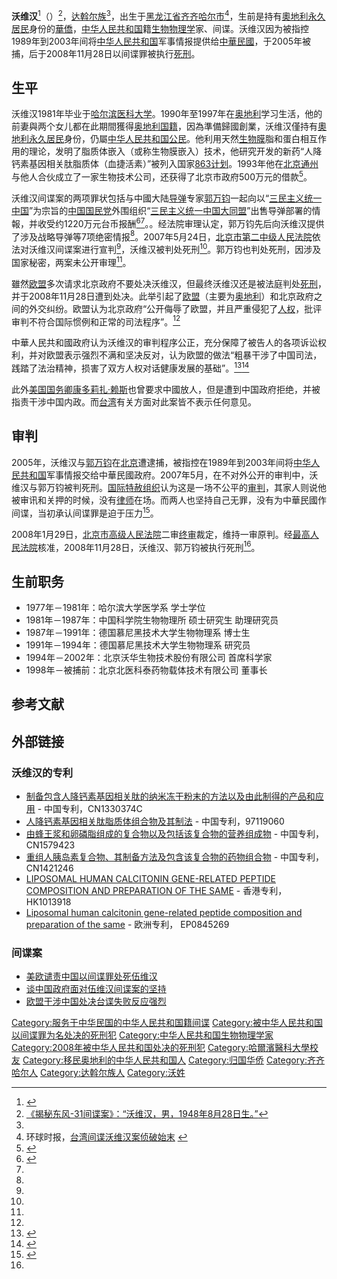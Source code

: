 {{Infobox_Person
| name = 沃维汉
|image= 
|box_width= 
|occupation= 
| period = 
| Sex = 男
|birth_date= 1948年8月28日
|birth_place= {{ROC}}[[嫩江省|嫩江省]][[齊齊哈爾|齊齊哈爾]]
|death_date= {{death date and age|2008|11|28|1948|8|28}}
|death_place= 
| nationality = {{PRC}}<!-- {{AUT}}，永久居民又不是国籍。-->
| party =
| religion =
| spouse = 
| relatives = 
|education=
*[[哈尔滨医科大学|哈尔滨医科大学]] 学士学位<br>(1977-1981)
*[[中国科学院生物物理研究所|中国科学院生物物理研究所]] 硕士<br>(1981-1987)
*德国[[慕尼黑技术大学|慕尼黑技术大学]]生物物理系 博士生<br>(1987-1991)
| past = 
}}

'''沃维汉'''<ref>{{fact|一些媒体由 Wo Weihan 翻译回中文时误译为“伍维汉”}}</ref>（{{bd|1948年8月28日||2008年|11月28日|W沃}}）<ref>[https://3g.china.com/act/military/11132797/20160824/23364885.html 《揭秘东风-31间谍案》：“沃维汉，男，1948年8月28日生。”]</ref>，[[达斡尔族|达斡尔族]]<ref name="中国经营报" />，出生于[[黑龙江省|黑龙江省]][[齐齐哈尔市|齐齐哈尔市]]<ref name="环球时报">环球时报，[http://taiwan.huanqiu.com/news/2008-12/301850.html 台湾间谍沃维汉案侦破始末] {{Wayback|url=http://taiwan.huanqiu.com/news/2008-12/301850.html |date=20081205132507 }}</ref>，生前是持有[[奧地利|奧地利]][[永久居民|永久居民]]身份的[[華僑|華僑]]，[[中华人民共和国|中华人民共和国]]籍[[生物物理学|生物物理学]]家、间谍。沃维汉因为被指控1989年到2003年间将[[中华人民共和国|中华人民共和国]]军事情报提供给[[中華民國|中華民國]]，于2005年被捕，后于2008年11月28日以间谍罪被执行[[死刑|死刑]]。

==生平==
沃维汉1981年毕业于[[哈尔滨医科大学|哈尔滨医科大学]]。1990年至1997年在[[奥地利|奥地利]]学习生活，他的前妻與两个女儿都在此期間獲得[[奥地利国籍|奥地利国籍]]，因為準備歸國創業，沃维汉僅持有[[奧地利永久居民|奧地利永久居民]]身份，仍屬[[中华人民共和国公民|中华人民共和国公民]]。他利用天然[[生物膜|生物膜]]脂和蛋白相互作用的理论，发明了脂质体嵌入（或称生物膜嵌入）技术，他研究开发的新药“人降钙素基因相关肽脂质体（血捷活素）”被列入国家[[863计划|863计划]]。1993年他在[[北京|北京]][[通州區_(北京市)|通州]]与他人合伙成立了一家生物技术公司，还获得了北京市政府500万元的借款<ref name="中国经营报">{{cite news | author=綦久竑 | title=领先生物技术遇上一流资本玩家——沃华 要做生物科技的 微软 | date=2000年7月4日 | publisher= | url=http://www.2000888.com/www/wenhuaqikan/chinajingying/1266b2.htm | work=中国经营报 | pages= | accessdate=2008-12-02 | language= | archive-date=2008-12-03 | archive-url=https://web.archive.org/web/20081203080037/http://www.2000888.com/www/wenhuaqikan/chinajingying/1266b2.htm | dead-url=no }}</ref>。

沃维汉间谍案的两项罪状包括与中國大陆[[导弹|导弹]]专家[[郭万钧|郭万钧]]一起向以“[[三民主义统一中国|三民主义统一中国]]”为宗旨的[[中国国民党|中国国民党]]外围组织“[[三民主义统一中国大同盟|三民主义统一中国大同盟]]”出售导弹部署的情報，并收受约1220万元台币报酬<ref name="BBC1128">{{cite news | first= | last= | coauthors= | authorlink= | title=欧盟强烈谴责中共处决伍维汉 | date=2008年11月28日 | publisher=BBC中文 | url=http://news.bbc.co.uk/chinese/simp/hi/newsid_7750000/newsid_7755800/7755892.stm | work= | pages= | accessdate=2008-12-02 | language= | archive-date=2008-12-04 | archive-url=https://web.archive.org/web/20081204041514/http://news.bbc.co.uk/chinese/simp/hi/newsid_7750000/newsid_7755800/7755892.stm | dead-url=no }}</ref><ref name="环球时报" />。{{Citation needed|也有传闻说，定罪的理由还包括了讨论中共高层领导人的健康情况，并发表于国外科学杂志上，中共高层领导人的健康通常被看成是国家机密|time=2021-11-15}}。经法院审理认定，郭万钧先后向沃维汉提供了涉及战略导弹等7项绝密情报<ref name="环球时报" />。2007年5月24日，[[北京市第二中级人民法院|北京市第二中级人民法院]]依法对沃维汉间谍案进行宣判<ref name="环球时报" />，沃维汉被判处死刑<ref name="BBC1127" />。郭万钧也判处死刑，因涉及国家秘密，两案未公开审理<ref name="环球时报" />。

雖然[[欧盟|欧盟]]多次请求北京政府不要处决沃维汉，但最终沃维汉还是被法庭判处[[死刑|死刑]]，并于2008年11月28日遭到处决。此举引起了[[欧盟|欧盟]]（主要为[[奥地利|奥地利]]）和北京政府之间的外交纠纷。欧盟认为北京政府“公开侮辱了欧盟，并且严重侵犯了[[人权|人权]]，批评审判不符合国际惯例和正常的司法程序”。<ref name="BBC1128" />

中華人民共和國政府认为沃维汉的审判程序公正，充分保障了被告人的各项诉讼权利，并对欧盟表示强烈不满和坚决反对，认为欧盟的做法“粗暴干涉了中国司法，践踏了法治精神，损害了双方人权对话健康发展的基础”。<ref>{{cite news | first= | last= | coauthors= | authorlink= | title=中国驳斥欧盟谴责处决沃维汉言论 | date=2008年12月1日 | publisher=BBC中文 | url=http://news.bbc.co.uk/chinese/simp/hi/newsid_7750000/newsid_7757800/7757862.stm | work= | pages= | accessdate=2008-12-02 | language= | archive-date=2008-12-04 | archive-url=https://web.archive.org/web/20081204114327/http://news.bbc.co.uk/chinese/simp/hi/newsid_7750000/newsid_7757800/7757862.stm | dead-url=no }}</ref><ref> {{cite web |url=http://www.fmprc.gov.cn/chn/xwfw/fyrth/t473335.htm |title=外交部发言人秦刚就欧盟等就沃维汉案发表声明答记者问 |accessdate=2008-12-02 |date=2008-12-01 |publisher=中华人民共和国外交部 |deadurl=yes |archiveurl=https://web.archive.org/web/20081205142628/http://www.fmprc.gov.cn/chn/xwfw/fyrth/t473335.htm |archivedate=2008-12-05 }}</ref>

此外[[美国国务卿|美国国务卿]][[康多莉扎·赖斯|康多莉扎·赖斯]]也曾要求中國放人，但是遭到中国政府拒绝，并被指责干涉中国内政。而[[台湾|台湾]]有关方面对此案皆不表示任何意见。

==审判==
2005年，沃维汉与[[郭万钧|郭万钧]]在[[北京|北京]]遭逮捕，被指控在1989年到2003年间将[[中华人民共和国|中华人民共和国]]军事情报交给中華民國政府。2007年5月，在不对外公开的审判中，沃维汉与郭万钧被判死刑。[[国际特赦组织|国际特赦组织]]认为这是一场不公平的[[审判|审判]]，其家人则说他被审讯和关押的时候，没有[[律师|律师]]在场。而两人也坚持自己无罪，没有为中華民國作间谍，当初承认间谍罪是迫于压力<ref name="BBC1127">{{cite news | first= | last= | coauthors= | authorlink= | title=家人探望"台湾间谍"伍维汉 | date=2008年11月27日 | publisher=BBC中文 | url=http://news.bbc.co.uk/chinese/simp/hi/newsid_7750000/newsid_7752800/7752874.stm | work= | pages= | accessdate=2008-12-02 | language= | archive-date=2008-12-04 | archive-url=https://web.archive.org/web/20081204041438/http://news.bbc.co.uk/chinese/simp/hi/newsid_7750000/newsid_7752800/7752874.stm | dead-url=no }}</ref>。

2008年1月29日，[[北京市高级人民法院|北京市高级人民法院]]二审[[终审|终审]]裁定，维持一审原判。经[[中华人民共和国最高人民法院|最高人民法院]]核准，2008年11月28日，沃维汉、郭万钧被执行死刑<ref name="环球时报" />。

==生前职务==
*1977年－1981年：哈尔滨大学医学系 学士学位
*1981年－1987年：中国科学院生物物理所 硕士研究生 助理研究员
*1987年－1991年：德国慕尼黑技术大学生物物理系 博士生
*1991年－1994年：德国慕尼黑技术大学生物物理系 研究员
*1994年－2002年：北京沃华生物技术股份有限公司 首席科学家
*1998年－被捕前：北京北医科泰药物载体技术有限公司 董事长

==参考文献==
{{Reflist|2}}

==外部链接==
===沃维汉的专利===
*[http://zhuanli.baidu.com/pages/sipo/9711/90/4d390d1cfb0b44015e520785600148a4_0.html 制备包含人降钙素基因相关肽的纳米冻干粉末的方法以及由此制得的产品和应用]{{dead link|date=2018年3月 |bot=InternetArchiveBot |fix-attempted=yes }} - 中国专利，CN1330374C
*[http://zhuanli.baidu.com/pages/sipo/9711/90/4d390d1cfb0b44015e520785600148a4_0.html 人降钙素基因相关肽脂质体组合物及其制法]{{dead link|date=2018年3月 |bot=InternetArchiveBot |fix-attempted=yes }} - 中国专利，97119060
*[http://v3.espacenet.com/publicationDetails/biblio?KC=A&date=20050216&NR=1579423A&DB=EPODOC&locale=en_EP&CC=CN&FT=D 由蜂王浆和卵磷脂组成的复合物以及包括该复合物的营养组成物] - 中国专利，CN1579423
*[http://v3.espacenet.com/publicationDetails/biblio?KC=A&date=20030604&NR=1421246A&DB=EPODOC&locale=en_EP&CC=CN&FT=D 重组人胰岛素复合物、其制备方法及包含该复合物的药物组合物] - 中国专利， CN1421246
*[http://v3.espacenet.com/publicationDetails/biblio?KC=A1&date=20010412&NR=1013918A1&DB=EPODOC&locale=en_EP&CC=HK&FT=D LIPOSOMAL HUMAN CALCITONIN GENE-RELATED PEPTIDE COMPOSITION AND PREPARATION OF THE SAME] - 香港专利， HK1013918
*[http://v3.espacenet.com/publicationDetails/biblio?KC=A2&date=19980603&NR=0845269A2&DB=EPODOC&locale=en_EP&CC=EP&FT=D Liposomal human calcitonin gene-related peptide composition and preparation of the same ] - 欧洲专利， EP0845269

=== 间谍案 ===
{{Wikinews|犯间谍罪生化学者遭处决 引发中欧外交纠纷}}
* [http://www.voanews.com/chinese/w2008-11-29-voa26.cfm 美欧谴责中国以间谍罪处死伍维汉] {{Wayback|url=http://www.voanews.com/chinese/w2008-11-29-voa26.cfm |date=20081203075644 }}
* [http://www.rfi.fr/actucn/articles/107/article_10736.asp 谈中国政府面对伍维汉间谍案的坚持] {{Wayback|url=http://www.rfi.fr/actucn/articles/107/article_10736.asp |date=20081203034553 }}{{zh-cn}}
* [http://news.ifeng.com/world/2/200811/1130_2591_900566.shtml 欧盟干涉中国处决台谍失败反应强烈] {{Wayback|url=http://news.ifeng.com/world/2/200811/1130_2591_900566.shtml |date=20081202054149 }}{{zh-cn}}

{{DEFAULTSORT:Wo沃维汉}}
[[Category:服务于中华民国的中华人民共和国籍间谍|Category:服务于中华民国的中华人民共和国籍间谍]]
[[Category:被中华人民共和国以间谍罪为名处决的死刑犯|Category:被中华人民共和国以间谍罪为名处决的死刑犯]]
[[Category:中华人民共和国生物物理学家|Category:中华人民共和国生物物理学家]]
[[Category:2008年被中华人民共和国处决的死刑犯|Category:2008年被中华人民共和国处决的死刑犯]]
[[Category:哈爾濱醫科大學校友|Category:哈爾濱醫科大學校友]]
[[Category:移民奥地利的中华人民共和国人|Category:移民奥地利的中华人民共和国人]]
[[Category:归国华侨|Category:归国华侨]]
[[Category:齐齐哈尔人|Category:齐齐哈尔人]]
[[Category:达斡尔族人|Category:达斡尔族人]]
[[Category:沃姓|Category:沃姓]]